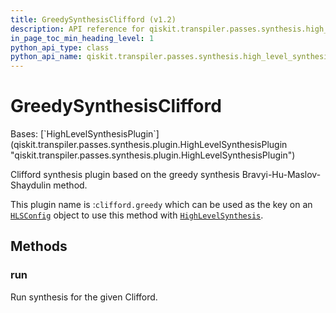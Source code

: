```yaml
---
title: GreedySynthesisClifford (v1.2)
description: API reference for qiskit.transpiler.passes.synthesis.high_level_synthesis.GreedySynthesisClifford in qiskit v1.2
in_page_toc_min_heading_level: 1
python_api_type: class
python_api_name: qiskit.transpiler.passes.synthesis.high_level_synthesis.GreedySynthesisClifford
---
```


# GreedySynthesisClifford

<Class id="qiskit.transpiler.passes.synthesis.high_level_synthesis.GreedySynthesisClifford" isDedicatedPage={true} github="https://github.com/Qiskit/qiskit/tree/stable/1.2/qiskit/transpiler/passes/synthesis/high_level_synthesis.py#L773-L784" signature="qiskit.transpiler.passes.synthesis.high_level_synthesis.GreedySynthesisClifford" modifiers="class">
  Bases: [`HighLevelSynthesisPlugin`](qiskit.transpiler.passes.synthesis.plugin.HighLevelSynthesisPlugin "qiskit.transpiler.passes.synthesis.plugin.HighLevelSynthesisPlugin")

  Clifford synthesis plugin based on the greedy synthesis Bravyi-Hu-Maslov-Shaydulin method.

  This plugin name is :`clifford.greedy` which can be used as the key on an [`HLSConfig`](qiskit.transpiler.passes.HLSConfig "qiskit.transpiler.passes.synthesis.high_level_synthesis.HLSConfig") object to use this method with [`HighLevelSynthesis`](qiskit.transpiler.passes.HighLevelSynthesis "qiskit.transpiler.passes.synthesis.high_level_synthesis.HighLevelSynthesis").

  ## Methods

  ### run

  <Function id="qiskit.transpiler.passes.synthesis.high_level_synthesis.GreedySynthesisClifford.run" github="https://github.com/Qiskit/qiskit/tree/stable/1.2/qiskit/transpiler/passes/synthesis/high_level_synthesis.py#L781-L784" signature="run(high_level_object, coupling_map=None, target=None, qubits=None, **options)">
    Run synthesis for the given Clifford.
  </Function>
</Class>

